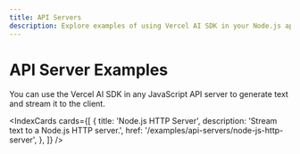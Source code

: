 ```yaml
---
title: API Servers
description: Explore examples of using Vercel AI SDK in your Node.js application.
---
```


# API Server Examples

You can use the Vercel AI SDK in any JavaScript API server to generate text and stream it to the client.

<IndexCards
  cards={[
    {
      title: 'Node.js HTTP Server',
      description: 'Stream text to a Node.js HTTP server.',
      href: '/examples/api-servers/node-js-http-server',
    },
  ]}
/>
